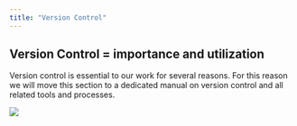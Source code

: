 ```yaml
---
title: "Version Control"
---
```


## Version Control = importance and utilization

Version control is essential to our work for several reasons. For this reason we will move this section to a dedicated manual on version control and all related tools and processes.

![](images/image36%20-%20version_control%20-%20final%20doc.png)
